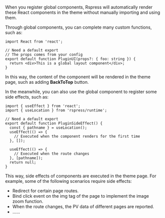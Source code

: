 When you register global components, Rspress will automatically render these React components in the theme without manually importing and using them.

Through global components, you can complete many custom functions, such as:

```tsx title="compUi.tsx"
import React from 'react';

// Need a default export
// The props comes from your config
export default function PluginUI(props?: { foo: string }) {
  return <div>This is a global layout component</div>;
}
```

In this way, the content of the component will be rendered in the theme page, such as adding **BackToTop** button.

In the meanwhile, you can also use the global component to register some side effects, such as:

```tsx title="compSideEffect.tsx"
import { useEffect } from 'react';
import { useLocation } from 'rspress/runtime';

// Need a default export
export default function PluginSideEffect() {
  const { pathname } = useLocation();
  useEffect(() => {
    // Executed when the component renders for the first time
  }, []);

  useEffect(() => {
    // Executed when the route changes
  }, [pathname]);
  return null;
}
```

This way, side effects of components are executed in the theme page. For example, some of the following scenarios require side effects:

- Redirect for certain page routes.
- Bind click event on the img tag of the page to implement the image zoom function.
- When the route changes, the PV data of different pages are reported.
- ......
